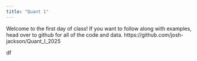 ```yaml
---
title: "Quant 1"
---
```



Welcome to the first day of class! If you want to follow along with examples, head over to github for all of the code and data. https://github.com/josh-jackson/Quant_I_2025

df